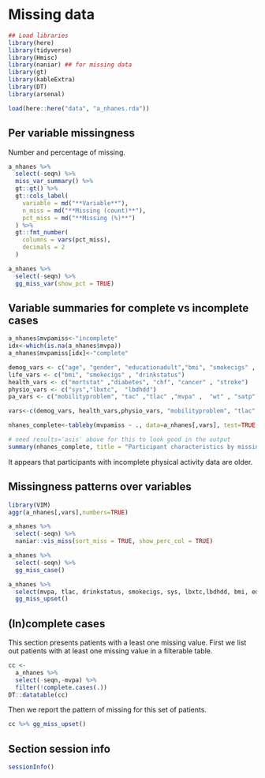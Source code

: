 # Missing data


```r
## Load libraries
library(here)
library(tidyverse)
library(Hmisc)
library(naniar) ## for missing data 
library(gt)
library(kableExtra)
library(DT)
library(arsenal)

load(here::here("data", "a_nhanes.rda"))


```


## Per variable missingness

Number and percentage of missing. 

```r
a_nhanes %>%
  select(-seqn) %>%
  miss_var_summary() %>%
  gt::gt() %>%
  gt::cols_label(
    variable = md("**Variable**"),
    n_miss = md("**Missing (count)**"),
    pct_miss = md("**Missing (%)**")
  ) %>%
  gt::fmt_number(
    columns = vars(pct_miss),
    decimals = 2
  )
```


```r
a_nhanes %>%
  select(-seqn) %>%
  gg_miss_var(show_pct = TRUE)
```

## Variable summaries for complete vs incomplete cases

```r
a_nhanes$mvpamiss<-"incomplete"
idx<-which(is.na(a_nhanes$mvpa))
a_nhanes$mvpamiss[idx]<-"complete"

demog_vars <- c("age", "gender", "educationadult","bmi", "smokecigs" , "drinkstatus")
life_vars <- c("bmi", "smokecigs" , "drinkstatus")
health_vars <- c("mortstat" ,"diabetes", "chf", "cancer" , "stroke")
physio_vars <- c("sys","lbxtc",  "lbdhdd")
pa_vars <- c("mobilityproblem", "tac" ,"tlac" ,"mvpa" ,  "wt" , "satp" , "astp" )

vars<-c(demog_vars, health_vars,physio_vars, "mobilityproblem", "tlac", "wt", "mvpamiss" )

nhanes_complete<-tableby(mvpamiss ~ ., data=a_nhanes[,vars], test=TRUE, numeric.stats=c("median","q1q3", "range"))

# need results='asis' above for this to look good in the output
summary(nhanes_complete, title = "Participant characteristics by missing status of MVPA")

```

It appears that participants with incomplete physical activity data are older.


## Missingness patterns over variables

```r
library(VIM)
aggr(a_nhanes[,vars],numbers=TRUE)
```


```r
a_nhanes %>%
  select(-seqn) %>%
  naniar::vis_miss(sort_miss = TRUE, show_perc_col = TRUE) 
```

```r
a_nhanes %>%
  select(-seqn) %>%
  gg_miss_case()
```


```r
a_nhanes %>%
  select(mvpa, tlac, drinkstatus, smokecigs, sys, lbxtc,lbdhdd, bmi, educationadult, ) %>%
  gg_miss_upset()
```




## (In)complete cases

This section presents patients with a least one missing value. First we list out patients with at least one missing value in a filterable table. 

```r
cc <-
  a_nhanes %>%  
  select(-seqn,-mvpa) %>% 
  filter(!complete.cases(.))
DT::datatable(cc)
```

Then we report the pattern of missing for this set of patients. 

```r
cc %>% gg_miss_upset()
```



## Section session info

```r
sessionInfo()
```
